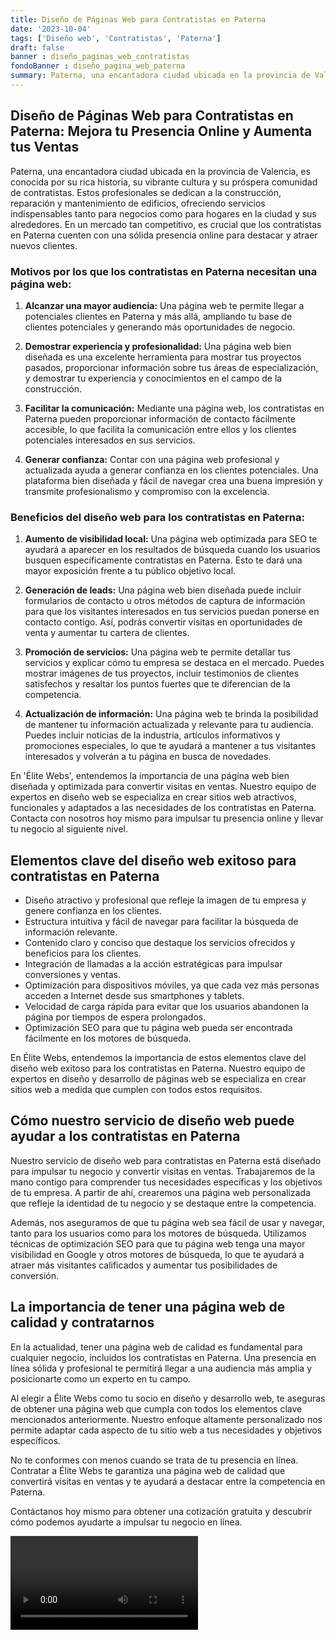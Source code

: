 ```yaml
---
title: Diseño de Páginas Web para Contratistas en Paterna
date: '2023-10-04'
tags: ['Diseño web', 'Contratistas', 'Paterna']
draft: false
banner : diseño_paginas_web_contratistas
fondoBanner : diseño_pagina_web_paterna
summary: Paterna, una encantadora ciudad ubicada en la provincia de Valencia, es conocida por su rica historia, su vibrante cultura y su próspera comunidad de contratistas. Estos profesionales se dedican a la construcción, reparación y mantenimiento de edificios, ofreciendo servicios indispensables tanto para negocios como para hogares en la ciudad y sus alrededores. En un mercado tan competitivo, es crucial que los contratistas en Paterna cuenten con una sólida presencia online para destacar y atraer nuevos clientes.
---
```


## Diseño de Páginas Web para Contratistas en Paterna: Mejora tu Presencia Online y Aumenta tus Ventas

Paterna, una encantadora ciudad ubicada en la provincia de Valencia, es conocida por su rica historia, su vibrante cultura y su próspera comunidad de contratistas. Estos profesionales se dedican a la construcción, reparación y mantenimiento de edificios, ofreciendo servicios indispensables tanto para negocios como para hogares en la ciudad y sus alrededores. En un mercado tan competitivo, es crucial que los contratistas en Paterna cuenten con una sólida presencia online para destacar y atraer nuevos clientes.

### Motivos por los que los contratistas en Paterna necesitan una página web:

1. **Alcanzar una mayor audiencia:** Una página web te permite llegar a potenciales clientes en Paterna y más allá, ampliando tu base de clientes potenciales y generando más oportunidades de negocio.

2. **Demostrar experiencia y profesionalidad:** Una página web bien diseñada es una excelente herramienta para mostrar tus proyectos pasados, proporcionar información sobre tus áreas de especialización, y demostrar tu experiencia y conocimientos en el campo de la construcción.

3. **Facilitar la comunicación:** Mediante una página web, los contratistas en Paterna pueden proporcionar información de contacto fácilmente accesible, lo que facilita la comunicación entre ellos y los clientes potenciales interesados en sus servicios.

4. **Generar confianza:** Contar con una página web profesional y actualizada ayuda a generar confianza en los clientes potenciales. Una plataforma bien diseñada y fácil de navegar crea una buena impresión y transmite profesionalismo y compromiso con la excelencia.

### Beneficios del diseño web para los contratistas en Paterna:

1. **Aumento de visibilidad local:** Una página web optimizada para SEO te ayudará a aparecer en los resultados de búsqueda cuando los usuarios busquen específicamente contratistas en Paterna. Esto te dará una mayor exposición frente a tu público objetivo local.

2. **Generación de leads:** Una página web bien diseñada puede incluir formularios de contacto u otros métodos de captura de información para que los visitantes interesados en tus servicios puedan ponerse en contacto contigo. Así, podrás convertir visitas en oportunidades de venta y aumentar tu cartera de clientes.

3. **Promoción de servicios:** Una página web te permite detallar tus servicios y explicar cómo tu empresa se destaca en el mercado. Puedes mostrar imágenes de tus proyectos, incluir testimonios de clientes satisfechos y resaltar los puntos fuertes que te diferencian de la competencia.

4. **Actualización de información:** Una página web te brinda la posibilidad de mantener tu información actualizada y relevante para tu audiencia. Puedes incluir noticias de la industria, artículos informativos y promociones especiales, lo que te ayudará a mantener a tus visitantes interesados y volverán a tu página en busca de novedades.

En 'Élite Webs', entendemos la importancia de una página web bien diseñada y optimizada para convertir visitas en ventas. Nuestro equipo de expertos en diseño web se especializa en crear sitios web atractivos, funcionales y adaptados a las necesidades de los contratistas en Paterna. Contacta con nosotros hoy mismo para impulsar tu presencia online y llevar tu negocio al siguiente nivel.

<GifSeo />

<Cta />

## Elementos clave del diseño web exitoso para contratistas en Paterna

- Diseño atractivo y profesional que refleje la imagen de tu empresa y genere confianza en los clientes.
- Estructura intuitiva y fácil de navegar para facilitar la búsqueda de información relevante.
- Contenido claro y conciso que destaque los servicios ofrecidos y beneficios para los clientes.
- Integración de llamadas a la acción estratégicas para impulsar conversiones y ventas.
- Optimización para dispositivos móviles, ya que cada vez más personas acceden a Internet desde sus smartphones y tablets.
- Velocidad de carga rápida para evitar que los usuarios abandonen la página por tiempos de espera prolongados.
- Optimización SEO para que tu página web pueda ser encontrada fácilmente en los motores de búsqueda.

En Élite Webs, entendemos la importancia de estos elementos clave del diseño web exitoso para los contratistas en Paterna. Nuestro equipo de expertos en diseño y desarrollo de páginas web se especializa en crear sitios web a medida que cumplen con todos estos requisitos.

## Cómo nuestro servicio de diseño web puede ayudar a los contratistas en Paterna

Nuestro servicio de diseño web para contratistas en Paterna está diseñado para impulsar tu negocio y convertir visitas en ventas. Trabajaremos de la mano contigo para comprender tus necesidades específicas y los objetivos de tu empresa. A partir de ahí, crearemos una página web personalizada que refleje la identidad de tu negocio y se destaque entre la competencia.

Además, nos aseguramos de que tu página web sea fácil de usar y navegar, tanto para los usuarios como para los motores de búsqueda. Utilizamos técnicas de optimización SEO para que tu página web tenga una mayor visibilidad en Google y otros motores de búsqueda, lo que te ayudará a atraer más visitantes calificados y aumentar tus posibilidades de conversión.

## La importancia de tener una página web de calidad y contratarnos

En la actualidad, tener una página web de calidad es fundamental para cualquier negocio, incluidos los contratistas en Paterna. Una presencia en línea sólida y profesional te permitirá llegar a una audiencia más amplia y posicionarte como un experto en tu campo.

Al elegir a Élite Webs como tu socio en diseño y desarrollo web, te aseguras de obtener una página web que cumpla con todos los elementos clave mencionados anteriormente. Nuestro enfoque altamente personalizado nos permite adaptar cada aspecto de tu sitio web a tus necesidades y objetivos específicos.

No te conformes con menos cuando se trata de tu presencia en línea. Contratar a Élite Webs te garantiza una página web de calidad que convertirá visitas en ventas y te ayudará a destacar entre la competencia en Paterna.

Contáctanos hoy mismo para obtener una cotización gratuita y descubrir cómo podemos ayudarte a impulsar tu negocio en línea.

<Video />

<CtaBot job='Contratistas' city='Paterna'/>

<Gmaps query='Paterna+españa+maps' />